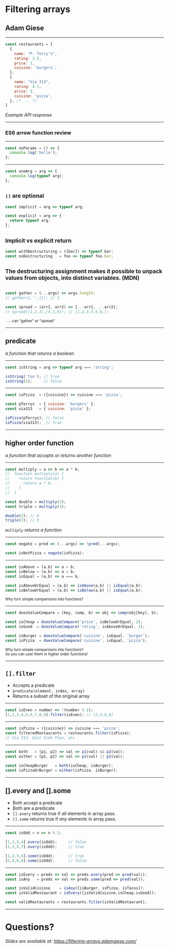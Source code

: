 
<Head>
  <title>Filtering arrays</title>
</Head>

# Filtering arrays

## Adam Giese

---

```js
const restaurants = [
  {
    name: "P. Terry's",
    rating: 3.5,
    price: 1,
    cuisine: 'burgers',
  },
  {
    name: "Via 313",
    rating: 4.1,
    price: 3,
    cuisine: 'pizza',
  }, /* ... */
]
```
_Example API response_

---

### ES6 arrow function review

---

```js
const noParams = () => {
  console.log('hello');
};
```
---

```js
const oneArg = arg => {
  console.log(typeof arg);
};
```
<small><code>()</code> are optional</small>
---

```js
const implicit = arg => typeof arg;

const explicit = arg => {
  return typeof arg;
};
```
<small>Implicit vs explicit return</small>
---

```js
const withDestructuring = ({bar}) => typeof bar;
const noDestructuring   = foo => typeof foo.bar;
```

<small>The destructuring assignment makes it possible to unpack values from objects, into distinct variables. (MDN)</small>
---

```js

const gather = (...args) => args.length;
// gather(1,'',{}); // 3

const spread = (arr1, arr2) => [...arr1, ...arr2];
// spread([1,2,3],[4,5,6]); // [1,2,3,4,5,6,];
```
<small><code>...</code> can "gather" or "spread"</small>

---

## predicate
_a function that returns a boolean_

---

```js
const isString = arg => typeof arg === 'string';

isString('foo'); // true
isString(1);     // false
```

---

```js
const isPizza  = ({cuisine}) => cuisine === 'pizza';

const pTerrys  = { cuisine: 'burgers' };
const via313   = { cuisine: 'pizza' };

isPizza(pTerrys); // false
isPizza(via313);  // true
```

---

## higher order function
_a function that accepts or returns another function_

---

```js
const multiply = a => b => a * b;
//  function multiply(a) {
//    return function(b) {
//      return a * b;
//    }
//  }

const double = multiply(2);
const triple = multiply(3);

double(3); // 6
triple(3); // 9
```
_`multiply` returns a function_

---

```js
const negate = pred => (...args) => !pred(...args);

const isNotPizza = negate(isPizza);
```

---

```js
const isAbove = (a,b) => a > b;
const isBelow = (a,b) => a < b;
const isEqual = (a,b) => a === b;

const isAboveOrEqual = (a,b) => isAbove(a,b) || isEqual(a,b);
const isBelowOrEqual = (a,b) => isBelow(a,b) || isEqual(a,b);
```
<small>Why turn simple comparisons into functions?</small>

---

```js
const doesValueCompare = (key, comp, b) => obj => comp(obj[key], b);

const isCheap = doesValueCompare('price', isBelowOrEqual, 2);
const isGood  = doesValueCompare('rating', isAboveOrEqual, 3);

const isBurger = doesValueCompare('cuisine', isEqual, 'burger');
const isPizza  = doesValueCompare('cuisine', isEqual, 'pizza');
```
<small>Why turn simple comparisons into functions?</small><br />
<small>So you can user them in higher order functions!</small>

---

## `[].filter`
- Accepts a predicate
- <code>predicate(element, index, array)</code>
- Returns a subset of the original array

---

```js
const isEven = number => !(number % 2);
[1,2,3,4,5,6,7,8,9].filter(isEven); // [2,4,6,8]
```

---

```js
const isPizza = ({cuisine}) => cuisine === 'pizza';
const filteredRestaurants = restaurants.filter(isPizza);
// Via 313, East Side Pies, etc
```

---

```js
const both   = (p1, p2) => val => p1(val) && p2(val);
const either = (p1, p2) => val => p1(val) || p2(val);

const isCheapBurger   = both(isCheap, isBurger);
const isPizzaOrBurger = either(isPizza, isBurger);
```

---

## [].every and [].some
- Both accept a predicate
- Both are a predicate
- `[].every` returns true if _all_ elements in array pass.
- `[].some` returns true if _any_ elements in array pass.

---

```js
const isOdd = n => n % 2;

[1,2,3,4].every(isOdd);     // false
[1,3,5,7].every(isOdd);     // true

[1,2,3,4].some(isOdd);      // true
[2,4,6,8].some(isOdd);      // false
```

---

```js
const isEvery = preds => val => preds.every(pred => pred(val));
const isAny   = preds => val => preds.some(pred => pred(val));

const isValidCuisine    = isAny([isBurger, isPizza, isTacos]);
const isValidRestaurant = isEvery([isValidCuisine,isCheap,isGood]);

const validRestaurants = restaurants.filter(isValidRestaurant);
```

---

# Questions?

_Slides are available at: https://filtering-arrays.adamgiese.com/_
